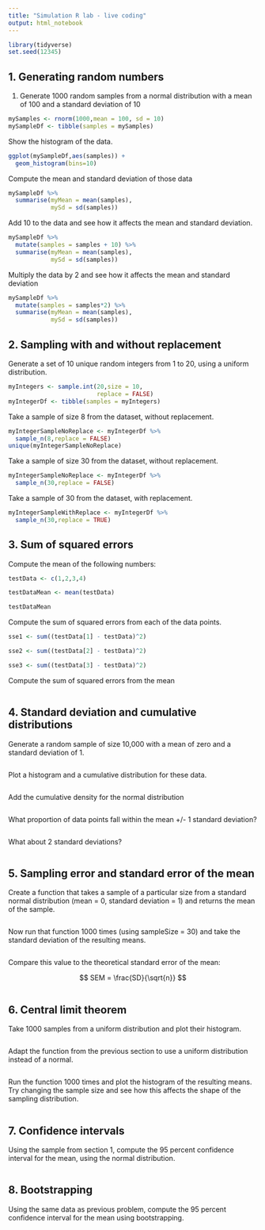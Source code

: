 ```yaml
---
title: "Simulation R lab - live coding"
output: html_notebook
---
```


```r
library(tidyverse)
set.seed(12345)
```

## 1. Generating random numbers

1. Generate 1000 random samples from a normal distribution with a mean of 100 and a standard deviation of 10

```r
mySamples <- rnorm(1000,mean = 100, sd = 10)
mySampleDf <- tibble(samples = mySamples)
```

Show the histogram of the data.

```r
ggplot(mySampleDf,aes(samples)) +
  geom_histogram(bins=10)
```

Compute the mean and standard deviation of those data

```r
mySampleDf %>% 
  summarise(myMean = mean(samples),
            mySd = sd(samples))
```

Add 10 to the data and see how it affects the mean and standard deviation.

```r
mySampleDf %>% 
  mutate(samples = samples + 10) %>%
  summarise(myMean = mean(samples),
            mySd = sd(samples))

```

Multiply the data by 2 and see how it affects the mean and standard deviation

```r
mySampleDf %>% 
  mutate(samples = samples*2) %>%
  summarise(myMean = mean(samples),
            mySd = sd(samples))


```

## 2. Sampling with and without replacement

Generate a set of 10 unique random integers from 1 to 20, using a uniform distribution.

```r
myIntegers <- sample.int(20,size = 10,
                         replace = FALSE)
myIntegerDf <- tibble(samples = myIntegers)
```

Take a sample of size 8 from the dataset, without replacement.

```r
myIntegerSampleNoReplace <- myIntegerDf %>%
  sample_n(8,replace = FALSE)
unique(myIntegerSampleNoReplace)

```

Take a sample of size 30 from the dataset, without replacement.

```r
myIntegerSampleNoReplace <- myIntegerDf %>%
  sample_n(30,replace = FALSE)

```

Take a sample of 30 from the dataset, with replacement.

```r
myIntegerSampleWithReplace <- myIntegerDf %>%
  sample_n(30,replace = TRUE)

```

## 3. Sum of squared errors

Compute the mean of the following numbers:

```r
testData <- c(1,2,3,4)

testDataMean <- mean(testData)

testDataMean

```

Compute the sum of squared errors from each of the data points.

```r
sse1 <- sum((testData[1] - testData)^2)

sse2 <- sum((testData[2] - testData)^2)

sse3 <- sum((testData[3] - testData)^2)

```

Compute the sum of squared errors from the mean

```r

```


## 4. Standard deviation and cumulative distributions

Generate a random sample of size 10,000 with a mean of zero and a standard deviation of 1.

```r

```


Plot a histogram and a cumulative distribution for these data.

```r

```

Add the cumulative density for the normal distribution

```r

```

What proportion of data points fall within the mean +/- 1 standard deviation?

```r

```

What about 2 standard deviations?

```r

```


## 5. Sampling error and standard error of the mean

Create a function that takes a sample of a particular size from a standard normal distribution (mean = 0, standard deviation = 1) and returns the mean of the sample.

```r

```

Now run that function 1000 times (using sampleSize = 30) and take the standard deviation of the resulting means.

```r

```

Compare this value to the theoretical standard error of the mean:

$$
SEM = \frac{SD}{\sqrt{n}}
$$

```r

```

## 6. Central limit theorem

Take 1000 samples from a uniform distribution and plot their histogram.

```r

```

Adapt the function from the previous section to use a uniform distribution instead of a normal.

```r

```

Run the function 1000 times and plot the histogram of the resulting means.  Try changing the sample size and see how this affects the shape of the sampling distribution.

```r

```


## 7. Confidence intervals

Using the sample from section 1, compute the 95 percent confidence interval for the mean, using the normal distribution.

```r

```


## 8. Bootstrapping

Using the same data as previous problem, compute the 95 percent confidence interval for the mean using bootstrapping.  

```r

```


